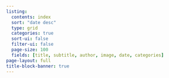 ```yaml
---
listing:
  contents: index
  sort: "date desc"
  type: grid
  categories: true
  sort-ui: false
  filter-ui: false
  page-size: 100
  fields: [title, subtitle, author, image, date, categories]
page-layout: full
title-block-banner: true
---
```

